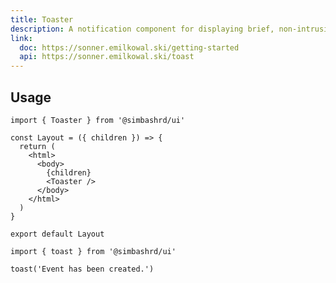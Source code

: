```yaml
---
title: Toaster
description: A notification component for displaying brief, non-intrusive messages to the user.
link:
  doc: https://sonner.emilkowal.ski/getting-started
  api: https://sonner.emilkowal.ski/toast
---
```


<ComponentPreview name='toaster/toaster' />

## Usage

```tsx title='app/layout.tsx'
import { Toaster } from '@simbashrd/ui'

const Layout = ({ children }) => {
  return (
    <html>
      <body>
        {children}
        <Toaster />
      </body>
    </html>
  )
}

export default Layout
```

```tsx
import { toast } from '@simbashrd/ui'
```

```tsx
toast('Event has been created.')
```
